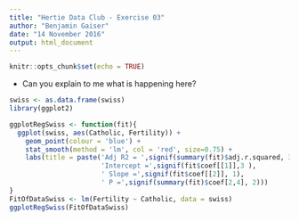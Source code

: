 ```yaml
---
title: "Hertie Data Club - Exercise 03"
author: "Benjamin Gaiser"
date: "14 November 2016"
output: html_document
---
```


```r
knitr::opts_chunk$set(echo = TRUE)
```

- Can you explain to me what is happening here?

```r
swiss <- as.data.frame(swiss)
library(ggplot2)
```


```r
ggplotRegSwiss <- function(fit){
  ggplot(swiss, aes(Catholic, Fertility)) +
    geom_point(colour = 'blue') +
    stat_smooth(method = 'lm', col = 'red', size=0.75) +
    labs(title = paste('Adj R2 = ',signif(summary(fit)$adj.r.squared, 3),
                       'Intercept =',signif(fit$coef[[1]],3 ),
                       ' Slope =',signif(fit$coef[[2]], 1),
                       ' P =',signif(summary(fit)$coef[2,4], 2)))
}
FitOfDataSwiss <- lm(Fertility ~ Catholic, data = swiss)
ggplotRegSwiss(FitOfDataSwiss)
```
